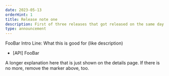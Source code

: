 ```yaml
---
date: 2023-05-13
orderHint: 1
title: Release note one
description: First of three releases that got released on the same day.
type: announcement
---
```


FooBar Intro Line: What this is good for (like description)

- [API] FooBar

<!--more-->

A longer explanation here that is just shown on the details page.
If there is no more, remove the marker above, too.
